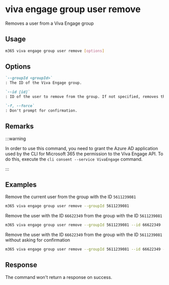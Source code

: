 
# viva engage group user remove

Removes a user from a Viva Engage group

## Usage

```sh
m365 viva engage group user remove [options]
```

## Options

```md definition-list
`--groupId <groupId>`
: The ID of the Viva Engage group.

`--id [id]`
: ID of the user to remove from the group. If not specified, removes the current user.

`-f, --force`
: Don't prompt for confirmation.
```

<Global />

## Remarks

:::warning

In order to use this command, you need to grant the Azure AD application used by the CLI for Microsoft 365 the permission to the Viva Engage API. To do this, execute the `cli consent --service VivaEngage` command.

:::

## Examples

Remove the current user from the group with the ID `5611239081`

```sh
m365 viva engage group user remove --groupId 5611239081
```

Remove the user with the ID `66622349` from the group with the ID `5611239081`

```sh
m365 viva engage group user remove --groupId 5611239081 --id 66622349
```

Remove the user with the ID `66622349` from the group with the ID `5611239081` without asking for confirmation

```sh
m365 viva engage group user remove --groupId 5611239081 --id 66622349 --force
```

## Response

The command won't return a response on success.
